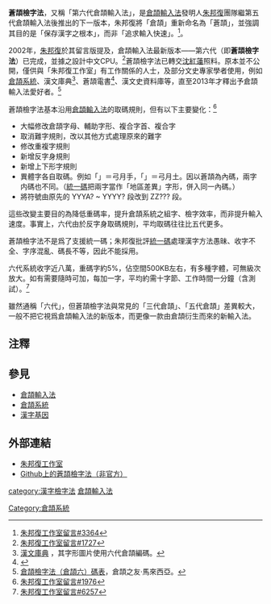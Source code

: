 {{中文輸入法|
*朱邦復
*沈紅蓮|2002年|字形}}

'''蒼頡檢字法'''，又稱「第六代倉頡輸入法」，是[[倉頡輸入法|倉頡輸入法]]發明人[[朱邦復|朱邦復]]團隊繼第五代倉頡輸入法後推出的下一版本，朱邦復將「倉頡」重新命名為「蒼頡」，並強調其目的是「保存漢字之根本」，而非「追求輸入快速」。<ref>[http://www.cbflabs.com/gstbook/allmsg.php?keyword=3364 朱邦復工作室留言#3364]</ref>。

2002年，[[朱邦復|朱邦復]]於其留言版提及，倉頡輸入法最新版本——第六代（即'''蒼頡檢字法'''）已完成，並據之設計中文CPU。<ref>[http://www.cbflabs.com/gstbook/allmsg.php?keyword=1727 朱邦復工作室留言#1727]</ref>蒼頡檢字法已轉交[[沈紅蓮|沈紅蓮]]照料。原本並不公開，僅供與「朱邦復工作室」有工作關係的人士，及部分文史專家學者使用，例如[[倉頡系統|倉頡系統]]、漢文庫典<ref>[http://chidic.eduhk.hk/ 漢文庫典] {{Wayback|url=http://chidic.eduhk.hk/ |date=20210301091422 }}，其字形圖片使用六代倉頡編碼。</ref>、蒼頡電書<ref>{{Cite web |url=http://www.cbflabs.com/?id=120 |title=朱邦復工作室 - 【 電書專櫃˙相關資源 】 |access-date=2010-09-24 |archive-date=2019-02-24 |archive-url=https://web.archive.org/web/20190224200911/http://cbflabs.com/?id=120 |dead-url=no }}</ref>、漢文史資料庫等，直至2013年才釋出予倉頡輸入法愛好者。<ref>[http://www.chinesecj.com/forum/forum.php?mod=viewthread&tid=5273&highlight=%E6%AA%A2%E5%AD%97 倉頡檢字法（倉頡六）碼表]，倉頡之友·馬來西亞。</ref>

蒼頡檢字法基本沿用[[倉頡輸入法|倉頡輸入法]]的取碼規則，但有以下主要變化：<ref>[http://cbflabs.com/gstbook/allmsg.php?keyword=1976 朱邦復工作室留言#1976]</ref>
* 大幅修改倉頡字母、輔助字形、複合字首、複合字
* 取消難字規則，改以其他方式處理原來的難字
* 修改重複字規則
* 新增反字身規則
* 新增上下形字規則
* 異體字各自取碼。例如「{{lang|zh-cn|角}}」＝弓月手，「{{lang|zh-tw|角}}」＝弓月土。因以蒼頡為內碼，兩字内碼也不同。（[[中日韓統一表意文字#已統一漢字|統一碼]]把兩字當作「地區差異」字形，併入同一內碼。）
* 將符號由原先的 YYYA? ~ YYYY? 段改到 ZZ??? 段。

這些改變主要目的為降低重碼率，提升倉頡系統之組字、檢字效率，而非提升輸入速度。事實上，六代由於反字身取碼規則，平均取碼往往比五代更多。

蒼頡檢字法不是爲了支援統一碼；朱邦復批評[[中日韓統一表意文字|統一碼]]處理漢字方法愚昧、收字不全、字序混亂、碼長不等，因此不能採用。

六代系統收字近八萬，重碼字約5%，佔空間500KB左右，有多種字體，可無級次放大。如有需要隨時可加，每加一字，平均約需十字節、工作時間一分鐘（含測試）。<ref>[http://www.cbflabs.com/gstbook/allmsg.php?keyword=6257 朱邦復工作室留言#6257]</ref>

雖然通稱「六代」，但蒼頡檢字法與常見的「三代倉頡」、「五代倉頡」差異較大，一般不把它視爲倉頡輸入法的新版本，而更像一款由倉頡衍生而來的新輸入法。

==注釋==
{{reflist}}

==參見==
{{Wikibooks|倉頡輸入法/版本差異#六代與五代的差異|倉頡輸入法/六代與五代的差異}}
*[[倉頡輸入法|倉頡輸入法]]
*[[倉頡系統|倉頡系統]]
*[[漢字基因|漢字基因]]

==外部連結==
*[http://www.cbflabs.com 朱邦復工作室] {{Wayback|url=http://www.cbflabs.com/ |date=20200602213349 }}
*[https://github.com/LEOYoon-Tsaw/Cangjie6 Github上的蒼頡檢字法（非官方）] {{Wayback|url=https://github.com/LEOYoon-Tsaw/Cangjie6 |date=20201022120808 }}

{{漢語輸入法}}

[[category:漢字檢字法|category:漢字檢字法]]
[[category:字形輸入法|倉頡輸入法]]
[[Category:倉頡系統|Category:倉頡系統]]